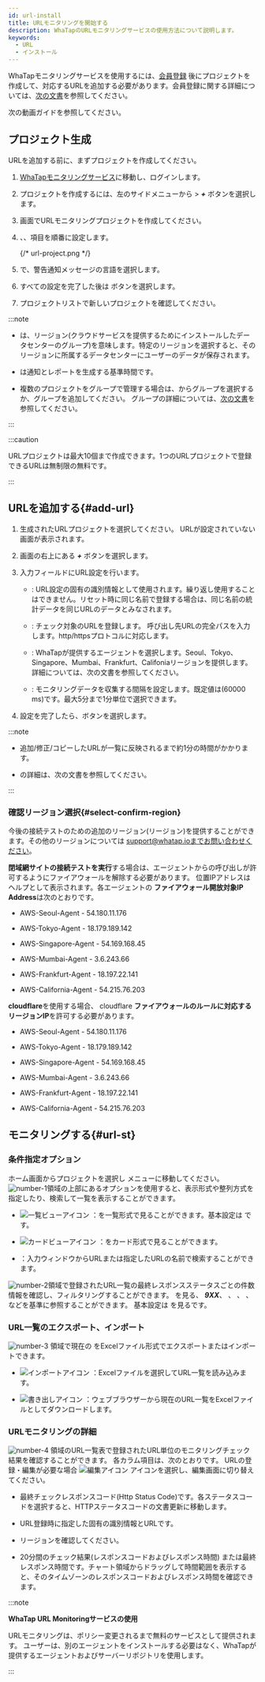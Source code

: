 ```yaml
---
id: url-install
title: URLモニタリングを開始する
description: WhaTapのURLモニタリングサービスの使用方法について説明します。
keywords:
  - URL
  - インストール
---
```



WhaTapモニタリングサービスを使用するには、[会員登録](https://www.whatap.io/ja/signup/) 後にプロジェクトを作成して、対応するURLを追加する必要があります。会員登録に関する詳細については、[次の文書](../account/account-manage)を参照してください。

次の動画ガイドを参照してください。

<Youtube ko="uBa6AtXFlHk" en="uBa6AtXFlHk" ja="uBa6AtXFlHk" />

## プロジェクト生成

URLを追加する前に、まずプロジェクトを作成してください。

1. [WhaTapモニタリングサービス](https://service.whatap.io)に移動し、ログインします。

2. プロジェクトを作成するには、左のサイドメニューから<Cmdname sid="BTN07332" className="uitext" /> &gt; **_+_** <Cmdname sid='BTN06696' className='uitext'/>ボタンを選択します。

3. <Cmdname sid="TTL07073" className="uitext" />画面でURLモニタリングプロジェクトを作成してください。

4. <Cmdname sid="project_name" className="uitext" />、<Cmdname sid="data_server_region" className="uitext" />、<Cmdname sid="project_time_zone" className="uitext" />項目を順番に設定します。

   <ImgLang img='create-project-v3-url.png' desc='urlモニタリングプロジェクト' />

   {/* url-project.png */}

5. <Cmdname sid="TTL07727" className="uitext" />で、警告通知メッセージの言語を選択します。

6. すべての設定を完了した後は <Cmdname sid="creating_a_project" className="uitext" /> ボタンを選択します。

7. プロジェクトリストで新しいプロジェクトを確認してください。

:::note

- <Cmdname sid="data_server_region" className="uitext" />は、リージョン(クラウドサービスを提供するためにインストールしたデータセンターのグループ)を意味します。特定のリージョンを選択すると、そのリージョンに所属するデータセンターにユーザーのデータが保存されます。

- <Cmdname sid="project_time_zone" className="uitext" />は通知とレポートを生成する基準時間です。

- 複数のプロジェクトをグループで管理する場合は、<Cmdname sid="project_groups" className="uitext" />からグループを選択するか、グループを追加してください。 グループの詳細については、[次の文書](../project/group)を参照してください。

:::

:::caution

URLプロジェクトは最大10個まで作成できます。1つのURLプロジェクトで登録できるURLは無制限の無料です。

:::

## URLを追加する{#add-url}

1. 生成されたURLプロジェクトを選択してください。 URLが設定されていない画面が表示されます。

2. 画面の右上にある **_+_** <Cmdname sid="add_url" className="uitext" />ボタンを選択します。 

3. 入力フィールドにURL設定を行います。

   <ImgLang img='url-input-field.png' desc='url入力フィールド' />

   - <Cmdname sid="name" className="uitext" />: URL設定の固有の識別情報として使用されます。繰り返し使用することはできません。リセット時に同じ名前で登録する場合は、同じ名前の統計データを同じURLのデータとみなされます。

   - <Cmdname sid="url" className="uitext" />: チェック対象のURLを登録します。 呼び出し先URLの完全パスを入力します。http/httpsプロトコルに対応します。

   - <Cmdname sid="check_location" className="uitext" />: WhaTapが提供するエージェントを選択します。Seoul、Tokyo、Singapore、Mumbai、Frankfurt、Califoniaリージョンを提供します。詳細については、<Link to="#select-confirm-region">次の文書</Link>を参照してください。

   - <Cmdname sid="collection_cycle" className="uitext" />: モニタリングデータを収集する間隔を設定します。既定値は<Cmdname sid="1_min" className="uitext" />(60000 ms)です。最大5分まで1分単位で選択できます。

4. 設定を完了したら、<Cmdname sid="save" className="uitext" />ボタンを選択します。

:::note

- 追加/修正/コピーしたURLが一覧に反映されるまで約1分の時間がかかります。

- <Cmdname sid="event_setting" className="uitext" />の詳細は、<Link to='url-event'>次の文書</Link>を参照してください。

:::

### 確認リージョン選択{#select-confirm-region}

今後の接続テストのための追加のリージョン(リージョン)を提供することができます。その他のリージョンについては support@whatap.ioまでお問い合わせください。

**閉域網サイトの接続テストを実行**する場合は、エージェントからの呼び出しが許可するようにファイアウォールを解除する必要があります。 位置IPアドレスはヘルプとして表示されます。各エージェントの **ファイアウォール開放対象IP Address**は次のとおりです。

- AWS-Seoul-Agent - 54.180.11.176

- AWS-Tokyo-Agent - 18.179.189.142

- AWS-Singapore-Agent - 54.169.168.45

- AWS-Mumbai-Agent - 3.6.243.66

- AWS-Frankfurt-Agent - 18.197.22.141

- AWS-California-Agent - 54.215.76.203

**cloudflare**を使用する場合、 cloudflare **ファイアウォールのルールに対応するリージョンIP**を許可する必要があります。

- AWS-Seoul-Agent - 54.180.11.176

- AWS-Tokyo-Agent - 18.179.189.142

- AWS-Singapore-Agent - 54.169.168.45

- AWS-Mumbai-Agent - 3.6.243.66

- AWS-Frankfurt-Agent - 18.197.22.141

- AWS-California-Agent - 54.215.76.203 

## モニタリングする{#url-st}

<ImgLang img='url-monitoring.png' desc='URLモニタリング画面' />

### 条件指定オプション

ホーム画面からプロジェクトを選択し <Cmdname sid="url_list" className="uitext" /> メニューに移動してください。![number-1](/img/number-01.png)領域の上部にあるオプションを使用すると、表示形式や整列方式を指定したり、検索して一覧を表示することができます。

- ![一覧ビューアイコン](/img/ic-list.svg) <Cmdname sid="list_view" className="uitext" />：<Cmdname sid="url_list" className="uitext" />を一覧形式で見ることができます。基本設定は <Cmdname sid="list_view" className="uitext" />です。 

- ![カードビューアイコン](/img/ic-project.svg) <Cmdname sid="card_view" className="uitext" />：<Cmdname sid="url_list" className="uitext" />をカード形式で見ることができます。

- <Cmdname sid="search" className="uitext" />：入力ウィンドウからURLまたは指定したURLの名前で検索することができます。

![number-2](/img/number-02.png)領域で登録されたURL一覧の最終レスポンスステータスごとの件数情報を確認し、フィルタリングすることができます。 <Cmdname sid="status_total" className="uitext" /> を見る、 **_9XX_**、 <Cmdname sid="status_5xx" className="uitext" />、 <Cmdname sid="status_4xx" className="uitext" />、 <Cmdname sid="status_3xx" className="uitext" />、 <Cmdname sid="status_2xx" className="uitext" /> などを基準に参照することができます。 基本設定は <Cmdname sid="status_total" className="uitext" /> を見るです。

### URL一覧のエクスポート、インポート

![number-3](/img/number-03.png) 領域で現在の <Cmdname sid="url_list" className="uitext" />をExcelファイル形式でエクスポートまたはインポートできます。 

- ![インポートアイコン](/img/ico-import.svg) <Cmdname sid="import" className="uitext" />：Excelファイルを選択してURL一覧を読み込みます。 

- ![書き出しアイコン](/img/ico-export.svg) <Cmdname sid="export" className="uitext" />：ウェブブラウザーから現在のURL一覧をExcelファイルとしてダウンロードします。

### URLモニタリングの詳細

![number-4](/img/number-04.png) 領域のURL一覧表で登録されたURL単位のモニタリングチェック結果を確認することができます。 各カラム項目は、次のとおりです。 URLの登録・編集が必要な場合 ![編集アイコン](/img/ic-edit.svg) <Cmdname sid="edit_url" className="uitext" /> アイコンを選択し、編集画面に切り替えてください。

- <Cmdname sid="current_status" className="uitext" />

  最終チェックレスポンスコード(Http Status Code)です。各ステータスコードを選択すると、HTTPステータスコードの文書更新に移動します。

- <Cmdname sid="name_and_url" className="uitext" />

  URL登録時に指定した固有の識別情報とURLです。

- <Cmdname sid="check_region" className="uitext" />

  リージョンを確認してください。

- <Cmdname sid="elapsed" className="uitext" />

  20分間のチェック結果(レスポンスコードおよびレスポンス時間) または最終レスポンス時間です。チャート領域からドラッグして時間範囲を表示すると、そのタイムゾーンのレスポンスコードおよびレスポンス時間を確認できます。

  <ImgLang img='url-monitoring-dt.png' desc='詳細' />

:::note 

**WhaTap URL Monitoringサービスの使用**

URLモニタリングは、ポリシー変更されるまで無料のサービスとして提供されます。 ユーザーは、別のエージェントをインストールする必要はなく、WhaTapが提供するエージェントおよびサーバーリポジトリを使用します。

:::

